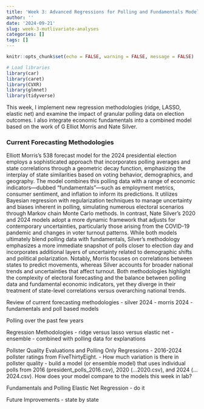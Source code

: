 ```yaml
---
title: 'Week 3: Advanced Regressions for Polling and Fundamentals Models'
author: ''
date: '2024-09-21'
slug: week-3-mutlivariate-analyses
categories: []
tags: []
---
```


```r
knitr::opts_chunk$set(echo = FALSE, warning = FALSE, message = FALSE)
```

```r
# Load libraries
library(car)
library(caret)
library(CVXR)
library(glmnet)
library(tidyverse)

```

This week, I implement new regression methodologies (ridge, LASSO, elastic net) and examine the impact of granular polling data on election outcomes. I also integrate economic fundamentals into a combined model based on the work of G Elliot Morris and Nate Silver. 

### Current Forecasting Methodologies
Elliott Morris’s 538 forecast model for the 2024 presidential election employs a sophisticated approach that incorporates polling averages and state correlations through a geometric decay function, emphasizing the interplay of state similarities based on voting behavior, demographics, and geography. The model combines this polling data with a range of economic indicators—dubbed “fundamentals”—such as employment metrics, consumer sentiment, and inflation to inform its predictions. It utilizes Bayesian regression with regularization techniques to manage uncertainty and biases inherent in polling, simulating numerous electoral scenarios through Markov chain Monte Carlo methods. In contrast, Nate Silver's 2020 and 2024 models adopt a more dynamic framework that adjusts for contemporary uncertainties, particularly those arising from the COVID-19 pandemic and changes in voter turnout patterns. While both models ultimately blend polling data with fundamentals, Silver's methodology emphasizes a more immediate snapshot of polls closer to election day and incorporates additional layers of uncertainty related to demographic shifts and political polarization. Notably, Morris focuses on correlations between states to predict movements, whereas Silver accounts for broader national trends and uncertainties that affect turnout. Both methodologies highlight the complexity of electoral forecasting and the balance between polling data and fundamental economic indicators, yet they diverge in their treatment of state-level correlations versus overarching national trends.

Review of current forecasting methodologies
- silver 2024
- morris 2024
- fundamentals and poll based models

Polling over the past few years

Regression Methodologies
- ridge versus lasso versus elastic net
- ensemble
- combined with polling data for explanations

Pollster Quality Evaluations and Polling Only Regressions
- 2016-2024 pollster ratings from FiveThirtyEight. 
- How much variation is there in pollster quality
- build a model (or ensemble model) that uses individual polls from 2016 (president_polls_2016.csv),
2020 (...2020.csv), and 2024 (...2024.csv). How does your model
compare to the models this week in lab?

Fundamentals and Polling Elastic Net Regression
- do it 

Future Improvements
- state by state 
